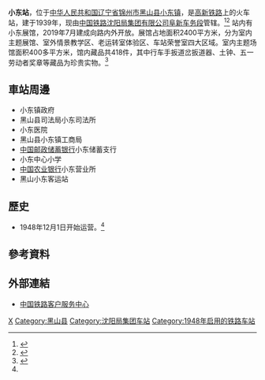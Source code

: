 {{Expand|time=2016-07-16T12:13:32+00:00}}
{{Infobox China railway station
|车站名称 =小东站
|图片 = 
|图片介绍 = 
|车站拼音 = Xiaodong
|英文名称 = Xiaodong Railway Station
|车站代码 = 53126
|电报码 = XOD
|拼音码 = XDO
|车站位置 = [[辽宁省|辽宁省]][[锦州市|锦州市]][[黑山县|黑山县]][[小东镇|小东镇]]
|坐标 = {{coord|42.029347|122.323265|display=inline,title}}
|归属 = [[中国铁路沈阳局集团有限公司|中国铁路沈阳局集团有限公司]][[阜新车务段|阜新车务段]]
|线路 = [[高新铁路|高新铁路]]
|车站等级 = [[四等站_(中铁)|四等站]]
|月台数目 = 
|股道数目 = 
|开通运营= 1948年
}}
'''小东站'''，位于[[中华人民共和国|中华人民共和国]][[辽宁省|辽宁省]][[锦州市|锦州市]][[黑山县|黑山县]][[小东镇|小东镇]]，是[[高新铁路|高新铁路]]上的火车站，建于1939年，现由[[中国铁路沈阳局集团有限公司|中国铁路沈阳局集团有限公司]][[阜新车务段|阜新车务段]]管辖。<ref>{{Cite web |url=http://search.huochepiao.com/huochezhan/jieshao/3178.htm |title=小东火车站介绍 |access-date=2016-07-16 |archive-date=2018-12-04 |archive-url=https://web.archive.org/web/20181204195141/http://search.huochepiao.com/huochezhan/jieshao/3178.htm |dead-url=no }}</ref><ref>{{cite web|url=http://www.sytlj.com/ShowArticle.aspx?id=2,2063|title=一个四等小站的成功真谛——阜新车务段小东站传承“小东精神”强化安全管理纪实(1)|publisher=沈阳铁道报|date=2016-03-28|accessdate=2018-12-04|archive-date=2018-12-05|archive-url=https://web.archive.org/web/20181205003216/http://www.sytlj.com/ShowArticle.aspx?id=2,2063|dead-url=no}}</ref>
站内有小东展馆，2019年7月建成向路内外开放。展馆占地面积2400平方米，分为室内主题展馆、室外情景教学区、老运转室体验区、车站荣誉室四大区域。室内主题场馆面积400多平方米，馆内藏品共418件，其中行车手扳道岔扳道器、土钟、五一劳动者奖章等藏品为珍贵实物。<ref name="展馆">{{cite web |title=小东站展馆 |url=https://www.peoplerail.com/rail/show-2043-459910-1.html |website=人民铁道网 |accessdate=2021-09-18 |date=2021-05-31}}</ref>

==車站周邊==
* 小东镇政府
* 黑山县司法局小东司法所
* 小东医院
* 黑山县小东镇工商局
* [[中国邮政储蓄银行|中国邮政储蓄银行]]小东储蓄支行
* 小东中心小学
* [[中国农业银行|中国农业银行]]小东营业所
* 黑山小东客运站

==歷史==
* 1948年12月1日开始运营。<ref name="展馆" />

==參考資料==
{{reflist}}
==外部連結==
* [http://www.12306.cn/mormhweb/ 中国铁路客户服务中心] {{Wayback|url=http://www.12306.cn/mormhweb/ |date=20180205163941 }}
{{China-rail-stub}}
{{高新铁路}}
[[Category:锦州市铁路车站|X]]
[[Category:黑山县|Category:黑山县]]
[[Category:沈阳局集团车站|Category:沈阳局集团车站]]
[[Category:1948年启用的铁路车站|Category:1948年启用的铁路车站]]